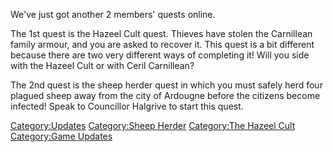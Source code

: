 {{update|date=15 August 2002}}

We've just got another 2 members' quests online.

The 1st quest is the Hazeel Cult quest. Thieves have stolen the Carnillean family armour, and you are asked to recover it. This quest is a bit different because there are two very different ways of completing it! Will you side with the Hazeel Cult or with Ceril Carnillean?

The 2nd quest is the sheep herder quest in which you must safely herd four plagued sheep away from the city of Ardougne before the citizens become infected! Speak to Councillor Halgrive to start this quest.
[[Category:Updates]]
[[Category:Sheep Herder]]
[[Category:The Hazeel Cult]]
[[Category:Game Updates]]
